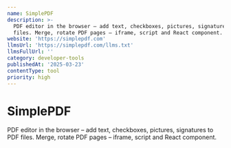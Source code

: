 ```yaml
---
name: SimplePDF
description: >-
  PDF editor in the browser – add text, checkboxes, pictures, signatures to PDF
  files. Merge, rotate PDF pages – iframe, script and React component.
website: 'https://simplepdf.com'
llmsUrl: 'https://simplepdf.com/llms.txt'
llmsFullUrl: ''
category: developer-tools
publishedAt: '2025-03-23'
contentType: tool
priority: high
---
```


# SimplePDF

PDF editor in the browser – add text, checkboxes, pictures, signatures to PDF files. Merge, rotate PDF pages – iframe, script and React component.
